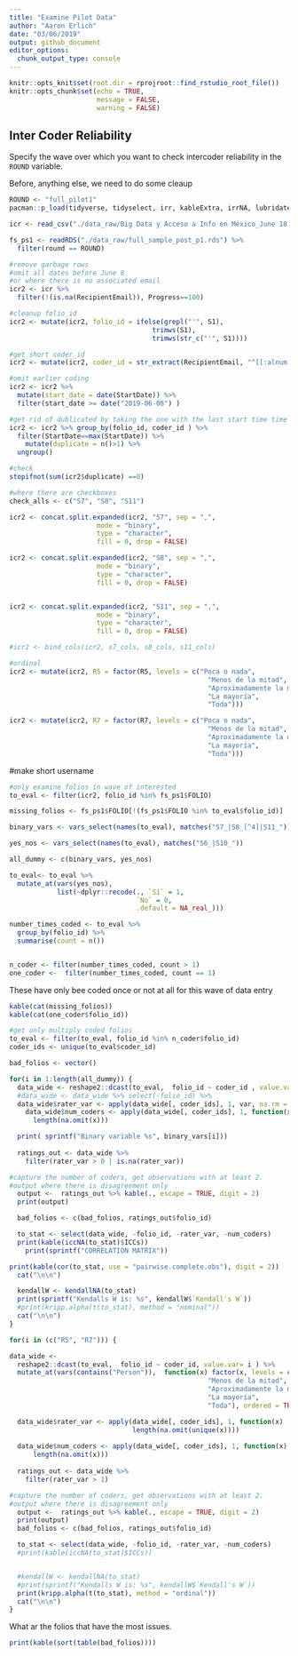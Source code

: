 ```yaml
---
title: "Examine Pilot Data"
author: "Aaron Erlich"
date: "03/06/2019"
output: github_document
editor_options: 
  chunk_output_type: console
---
```


```r
knitr::opts_knit$set(root.dir = rprojroot::find_rstudio_root_file())
knitr::opts_chunk$set(echo = TRUE, 
                      message = FALSE,
                      warning = FALSE)

```

## Inter Coder Reliability

Specify the wave over which you want to check intercoder reliability in the `ROUND` variable.

Before, anything else, we need to do some cleaup

```r
ROUND <- "full_pilot1"
pacman::p_load(tidyverse, tidyselect, irr, kableExtra, irrNA, lubridate, splitstackshape)

icr <- read_csv("./data_raw/Big Data y Acceso a Info en México_June 18, 2019_07.csv")

fs_ps1 <- readRDS("./data_raw/full_sample_post_p1.rds") %>%
  filter(round == ROUND)

#remove garbage rows
#omit all dates before June 8 
#or where there is no associated email
icr2 <- icr %>% 
  filter(!(is.na(RecipientEmail)), Progress==100) 

#cleanup folio_id
icr2 <- mutate(icr2, folio_id = ifelse(grepl("'", S1),
                                    trimws(S1),
                                    trimws(str_c("'", S1))))

#get short coder_id
icr2 <- mutate(icr2, coder_id = str_extract(RecipientEmail, "^[[:alnum:]]+"))

#omit earlier coding
icr2 <- icr2 %>%
  mutate(start_date = date(StartDate)) %>%
  filter(start_date >= date("2019-06-08") )

#get rid of dublicated by taking the one with the last start time time
icr2 <- icr2 %>% group_by(folio_id, coder_id ) %>%
  filter(StartDate==max(StartDate)) %>%
    mutate(duplicate = n()>1) %>%
  ungroup()

#check
stopifnot(sum(icr2$duplicate) ==0)

#where there are checkboxes
check_alls <- c("S7", "S8", "S11")

icr2 <- concat.split.expanded(icr2, "S7", sep = ",", 
                      mode = "binary", 
                      type = "character",
                      fill = 0, drop = FALSE)

icr2 <- concat.split.expanded(icr2, "S8", sep = ",", 
                      mode = "binary", 
                      type = "character",
                      fill = 0, drop = FALSE)


icr2 <- concat.split.expanded(icr2, "S11", sep = ",", 
                      mode = "binary", 
                      type = "character",
                      fill = 0, drop = FALSE)

#icr2 <- bind_cols(icr2, s7_cols, s8_cols, s11_cols)

#ordinal
icr2 <- mutate(icr2, R5 = factor(R5, levels = c("Poca o nada", 
                                                  "Menos de la mitad", 
                                                  "Aproximadamente la mitad",
                                                  "La mayoría",
                                                  "Toda")))

icr2 <- mutate(icr2, R7 = factor(R7, levels = c("Poca o nada", 
                                                  "Menos de la mitad", 
                                                  "Aproximadamente la mitad",
                                                  "La mayoría",
                                                  "Toda")))

```

#make short username

```r
#only examine folios in wave of interested
to_eval <- filter(icr2, folio_id %in% fs_ps1$FOLIO)

missing_folios <- fs_ps1$FOLIO[!(fs_ps1$FOLIO %in% to_eval$folio_id)]

binary_vars <- vars_select(names(to_eval), matches("S7_|S8_[^4]|S11_"))

yes_nos <- vars_select(names(to_eval), matches("S6_|S10_"))

all_dummy <- c(binary_vars, yes_nos)

to_eval<- to_eval %>% 
  mutate_at(vars(yes_nos),
            list(~dplyr::recode(., `Sí` = 1,
                                `No` = 0, 
                                .default = NA_real_)))

number_times_coded <- to_eval %>%
  group_by(folio_id) %>%
  summarise(count = n())


n_coder <- filter(number_times_coded, count > 1)
one_coder <-  filter(number_times_coded, count == 1)
```

These have only bee coded once or not at all for this wave of data entry

```r
kable(cat(missing_folios))
kable(cat(one_coder$folio_id))
```

```r
#get only multiply coded folios
to_eval <- filter(to_eval, folio_id %in% n_coder$folio_id)
coder_ids <- unique(to_eval$coder_id)

bad_folios <- vector()

for(i in 1:length(all_dummy)) {
  data_wide <- reshape2::dcast(to_eval,  folio_id ~ coder_id , value.var= all_dummy[i], mean)
  #data_wide <- data_wide %>% select(-folio_id) %>%
  data_wide$rater_var <- apply(data_wide[, coder_ids], 1, var, na.rm = TRUE)
    data_wide$num_coders <- apply(data_wide[, coder_ids], 1, function(x)
      length(na.omit(x)))

  print( sprintf("Binary variable %s", binary_vars[i]))
  
  ratings_out <- data_wide %>%
    filter(rater_var > 0 | is.na(rater_var))

#capture the number of coders, get observations with at least 2. 
#output where there is disagreement only
  output <-  ratings_out %>% kable(., escape = TRUE, digit = 2)
  print(output)

  bad_folios <- c(bad_folios, ratings_out$folio_id)

  to_stat <- select(data_wide, -folio_id, -rater_var, -num_coders)
  print(kable(iccNA(to_stat)$ICCs))
    print(sprintf("CORRELATION MATRIX"))

print(kable(cor(to_stat, use = "pairwise.complete.obs"), digit = 2))
  cat("\n\n")

  kendallW <- kendallNA(to_stat)
  print(sprintf("Kendalls W is: %s", kendallW$`Kendall's W`))
  #print(kripp.alpha(t(to_stat), method = "nominal"))
  cat("\n\n")
}

```

```r
for(i in (c("R5", "R7"))) {

data_wide <-
  reshape2::dcast(to_eval,  folio_id ~ coder_id, value.var= i ) %>%
  mutate_at(vars(contains("Person")),  function(x) factor(x, levels = c("Poca o nada", 
                                                  "Menos de la mitad", 
                                                  "Aproximadamente la mitad",
                                                  "La mayoría",
                                                  "Toda"), ordered = TRUE))

  data_wide$rater_var <- apply(data_wide[, coder_ids], 1, function(x)
                               length(na.omit(unique(x))))
  
  data_wide$num_coders <- apply(data_wide[, coder_ids], 1, function(x)
      length(na.omit(x)))
  
  ratings_out <- data_wide %>%
    filter(rater_var > 1)

#capture the number of coders, get observations with at least 2. 
#output where there is disagreement only
  output <-  ratings_out %>% kable(., escape = TRUE, digit = 2)
  print(output)
  bad_folios <- c(bad_folios, ratings_out$folio_id)

  to_stat <- select(data_wide, -folio_id, -rater_var, -num_coders)
  #print(kable(iccNA(to_stat)$ICCs))


  #kendallW <- kendallNA(to_stat)
  #print(sprintf("Kendalls W is: %s", kendallW$`Kendall's W`))
  print(kripp.alpha(t(to_stat), method = "ordinal"))
  cat("\n\n")
}
```

What ar the folios that have the most issues.
```r
print(kable(sort(table(bad_folios))))
```
